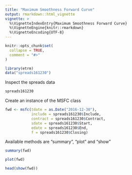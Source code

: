 ```yaml
---
title: "Maximum Smoothness Forward Curve"
output: rmarkdown::html_vignette
vignette: >
  %\VignetteIndexEntry{Maximum Smoothness Forward Curve}
  %\VignetteEngine{knitr::rmarkdown}
  %\VignetteEncoding{UTF-8}
---
```


```r
knitr::opts_chunk$set(
  collapse = TRUE,
  comment = "#>"
)
```

```r
library(etrm)
data("spreads161230")
```

Inspect the spreads data
```r
spreads161230
```

Create an instance of the MSFC class
```r
fwd <- msfc(tdate = as.Date("2016-12-30"),
            include = spreads161230$Include,
            contract = spreads161230$Contract,
            sdate = spreads161230$Start,
            edate = spreads161230$End,
            f = spreads161230$Closing)
```

Available methods are "summary", "plot" and "show"
```r
summary(fwd)
```

```r
plot(fwd)
```

```r
head(show(fwd))
```

